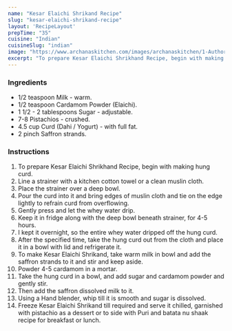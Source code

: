 ---
name: "Kesar Elaichi Shrikand Recipe"
slug: "kesar-elaichi-shrikand-recipe"
layout: 'RecipeLayout'
prepTime: "35"
cuisine: "Indian"
cuisineSlug: "indian"
image: "https://www.archanaskitchen.com/images/archanaskitchen/1-Author/Deboshruti/Kesar_elaichi_shrikand.jpg"
excerpt: "To prepare Kesar Elaichi Shrikhand Recipe, begin with making hung curd"
---

### Ingredients

- 1/2 teaspoon Milk - warm.
- 1/2 teaspoon Cardamom Powder (Elaichi).
- 1 1/2 - 2 tablespoons Sugar - adjustable.
- 7-8 Pistachios - crushed.
- 4.5 cup Curd (Dahi / Yogurt) - with full fat.
- 2 pinch Saffron strands.

### Instructions

1. To prepare Kesar Elaichi Shrikhand Recipe, begin with making hung curd.
1. Line a strainer with a kitchen cotton towel or a clean muslin cloth.
1. Place the strainer over a deep bowl.
1. Pour the curd into it and bring edges of muslin cloth and tie on the edge lightly to refrain curd from overflowing.
1. Gently press and let the whey water drip.
1. Keep it in fridge along with the deep bowl beneath strainer, for 4-5 hours.
1. I kept it overnight, so the entire whey water dripped off the hung curd.
1. After the specified time, take the hung curd out from the cloth and place it in a bowl with lid and refrigerate it.
1. To make Kesar Elaichi Shrikand, take warm milk in bowl and add the saffron strands to it and stir and keep aside.
1. Powder 4-5 cardamom in a mortar.
1. Take the hung curd in a bowl, and add sugar and cardamom powder and gently stir.
1. Then add the saffron dissolved milk to it.
1. Using a Hand blender, whip till it is smooth and sugar is dissolved.
1. Freeze Kesar Elaichi Shrikand till required and serve it chilled, garnished with pistachio as a dessert or to side with Puri and batata nu shaak recipe for breakfast or lunch.

